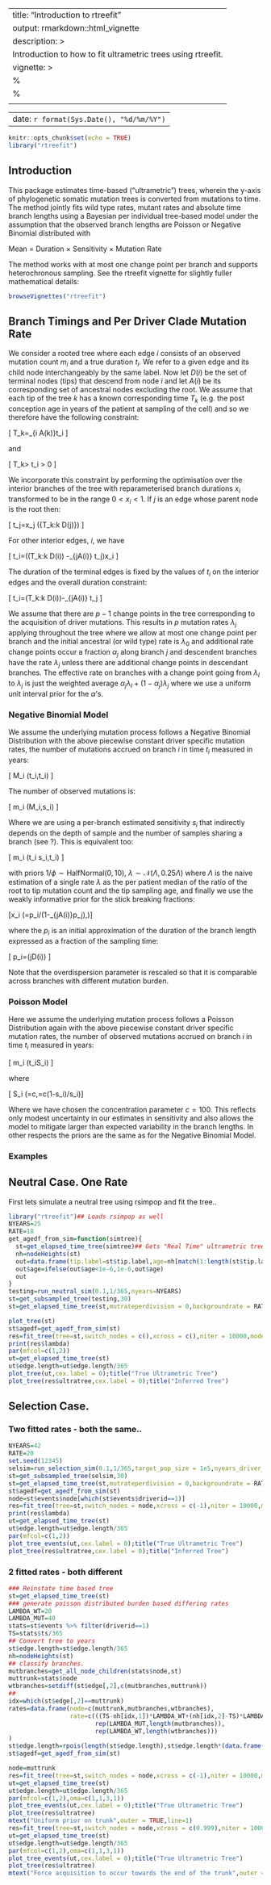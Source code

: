 --
title: "Introduction to rtreefit"
output: rmarkdown::html_vignette
description: >
  Introduction to how to fit ultrametric trees using rtreefit.
vignette: >
  %\VignetteIndexEntry{Introduction to rtreefit}
  %\VignetteEngine{knitr::rmarkdown}
  \usepackage[utf8]{inputenc}
---

---
date: `r format(Sys.Date(), "%d/%m/%Y")`
---

```r
knitr::opts_chunk$set(echo = TRUE)
library("rtreefit")
```

## Introduction

This package estimates time-based (“ultrametric”) trees, wherein the y-axis of phylogenetic somatic mutation trees is converted from mutations to time. The method jointly fits wild type rates, mutant rates and absolute time branch lengths using a Bayesian per individual tree-based model under the assumption that the observed branch lengths are Poisson or Negative Binomial distributed with 

Mean = Duration × Sensitivity × Mutation Rate

The method works with at most one change point per branch and supports heterochronous sampling.  See the rtreefit vignette for slightly fuller mathematical details:

``` r
browseVignettes("rtreefit") 
```

## Branch Timings and Per Driver Clade Mutation Rate

We consider a rooted tree where each edge $i$ consists of an observed mutation count $m_i$ and a true duration $t_i$.  We refer to a given edge and its child node interchangeably by the same label. Now let $D(i)$ be the set of terminal nodes (tips) that descend from node $i$ and let $A(i)$ be its corresponding set of ancestral nodes excluding the root. We assume that each tip of the tree $k$ has a known corresponding time $T_k$ (e.g. the post conception age in years of the patient at sampling of the cell) and so we therefore have the following constraint:

  \[ T_k=\sum_{i \in A(k)}t_i \]

and

\[ T_k> t_i > 0 \]


We incorporate this constraint by performing the optimisation over the interior branches of the tree with reparameterised branch durations $x_i$  transformed to be in the range $0< x_i <1$.  If $j$  is an edge whose parent node is the root then:

  \[ t_j=x_j  \text{min}({T_k:k \in D(j)}) \]

For other interior edges, $i$, we have

\[ t_i=\left(\text{min}\left(T_k:k \in D(i)\right) -\sum_{j\in A(i)} t_j\right)x_i \]


The duration of the terminal edges is fixed by the values of $t_i$  on the interior edges and the overall duration constraint:

  \[ t_i=\text{min}\left(T_k:k \in D(i)\right)-\sum_{j\in A(i)} t_j \]

We assume that there are $p-1$ change points in the tree corresponding to the acquisition of driver mutations.  This results in $p$ mutation rates $\lambda_j$ applying throughout the tree where we allow at most one change point per branch and the initial ancestral (or wild type) rate is  $\lambda_0$ and additional rate change points occur a fraction $\alpha_j$ along branch $j$ and descendent branches have the rate $\lambda_j$ unless there are additional change points in descendant branches.  The effective rate on branches with a change point going from $\lambda_l$ to  $\lambda_j$ is just the weighted average $\alpha_j \lambda_l+(1-\alpha_j)\lambda_j$ where we use a uniform unit interval prior for the $\alpha$'s.

### Negative Binomial Model

We assume the underlying mutation process follows a Negative Binomial Distribution with the above piecewise constant driver specific mutation rates, the number of mutations accrued on branch $i$ in time $t_i$ measured in years:

\[ M_i \sim \text{NB}\left(\lambda\times t_i,\lambda\times t_i\times \phi\right) \]

The number of observed mutations is:

\[ m_i \sim \text{Binomial}(M_i,s_i) \]

Where we are using a per-branch estimated sensitivity $s_i$ that indirectly depends  on the depth of sample and the number of samples sharing a branch (see ?).  This is equivalent too:

\[ m_i \sim \text{NB}\left(\lambda\times t_i \times s_i,\lambda\times t_i\times \phi\right) \]

with priors $1/\phi \sim \text{HalfNormal}(0,10)$, $\lambda \sim \mathcal{N}(\Lambda,0.25 \Lambda)$ where $\Lambda$ is the naive estimation of a single rate $\lambda$ as the per patient median of the ratio of the root to tip mutation count and the tip sampling age, and finally we use the weakly informative prior for the stick breaking fractions:

\[x_i \sim \text{Beta}(\alpha=p_i/(1-\sum_{j\in A(i)}p_j),\beta=1)\]

where the $p_i$ is an initial approximation of the duration of the branch length expressed as a fraction of the sampling time:

\[ p_i=\text{min}\left(j\in D(i)\right) \frac{m_j+1}{\Sigma_{k\in A(j)}(m_k+1)} \]

Note that the overdispersion parameter is rescaled so that it is comparable across branches with different mutation burden.


### Poisson Model
Here we assume the underlying mutation process follows a Poisson Distribution again with the above piecewise constant driver specific mutation rates, the number of observed mutations accrued on branch $i$ in time $t_i$ measured in years:

\[ m_i \sim \text{Poisson}(\lambda\times t_i\times S_i) \]

where

\[ S_i \sim \text{Beta}\left(\alpha=c,\beta=c(1-s_i)/s_i\right)\]

Where we have chosen the concentration parameter $c=100$. This reflects only modest uncertainty in our estimates in sensitivity and also allows the model to mitigate larger than expected variability in the branch lengths. In other respects the priors are the same as for the Negative Binomial Model.  

### Examples


## Neutral Case.  One Rate
First lets simulate a neutral tree using rsimpop and fit the tree..

```r
library("rtreefit")## Loads rsimpop as well
NYEARS=25
RATE=18
get_agedf_from_sim=function(simtree){
  st=get_elapsed_time_tree(simtree)## Gets "Real Time" ultrametric tree
  nh=nodeHeights(st)
  out=data.frame(tip.label=st$tip.label,age=nh[match(1:length(st$tip.label),st$edge[,2]),2]/365)
  out$age=ifelse(out$age<1e-6,1e-6,out$age)
  out
}
testing=run_neutral_sim(0.1,1/365,nyears=NYEARS)
st=get_subsampled_tree(testing,30)
st=get_elapsed_time_tree(st,mutrateperdivision = 0,backgroundrate = RATE/365,odf=1)

plot_tree(st)
st$agedf=get_agedf_from_sim(st)
res=fit_tree(tree=st,switch_nodes = c(),xcross = c(),niter = 10000,model = "poisson_tree",early_growth_model_on = 0.0)
print(res$lambda)
par(mfcol=c(1,2))
ut=get_elapsed_time_tree(st)
ut$edge.length=ut$edge.length/365
plot_tree(ut,cex.label = 0);title("True Ultrametric Tree")
plot_tree(res$ultratree,cex.label = 0);title("Inferred Tree")
```

## Selection Case. 

### Two fitted rates - both the same..
```r
NYEARS=42
RATE=20
set.seed(12345)
selsim=run_selection_sim(0.1,1/365,target_pop_size = 1e5,nyears_driver_acquisition = 10,nyears = NYEARS,fitness=0.3,minprop = 0.1)
st=get_subsampled_tree(selsim,30)
st=get_elapsed_time_tree(st,mutrateperdivision = 0,backgroundrate = RATE/365,odf=1)
st$agedf=get_agedf_from_sim(st)
node=st$events$node[which(st$events$driverid==1)]
res=fit_tree(tree=st,switch_nodes = node,xcross = c(-1),niter = 10000,model = "poisson_tree",early_growth_model_on = 0.0)
print(res$lambda)
ut=get_elapsed_time_tree(st)
ut$edge.length=ut$edge.length/365
par(mfcol=c(1,2))
plot_tree_events(ut,cex.label = 0);title("True Ultrametric Tree")
plot_tree(res$ultratree,cex.label = 0);title("Inferred Tree")
```

### 2 fitted rates - both different

```r
### Reinstate time based tree
st=get_elapsed_time_tree(st)
### generate poisson distributed burden based differing rates
LAMBDA_WT=20
LAMBDA_MUT=40
stats=st$events %>% filter(driverid==1) 
TS=stats$ts/365
## Convert tree to years
st$edge.length=st$edge.length/365
nh=nodeHeights(st)
## classify branches.
mutbranches=get_all_node_children(stats$node,st)
muttrunk=stats$node
wtbranches=setdiff(st$edge[,2],c(mutbranches,muttrunk))
## 
idx=which(st$edge[,2]==muttrunk)
rates=data.frame(node=c(muttrunk,mutbranches,wtbranches),
                 rate=c(((TS-nh[idx,1])*LAMBDA_WT+(nh[idx,2]-TS)*LAMBDA_MUT)/(nh[idx,2]-nh[idx,1]),
                        rep(LAMBDA_MUT,length(mutbranches)),
                        rep(LAMBDA_WT,length(wtbranches)))
)
st$edge.length=rpois(length(st$edge.length),st$edge.length*(data.frame(node=st$edge[,2],duration=st$edge.length) %>% left_join(rates) %>% pull(rate)))
st$agedf=get_agedf_from_sim(st)

node=muttrunk
res=fit_tree(tree=st,switch_nodes = node,xcross = c(-1),niter = 10000,model = "poisson_tree",early_growth_model_on = 0.0)
ut=get_elapsed_time_tree(st)
ut$edge.length=ut$edge.length/365
par(mfcol=c(1,2),oma=c(1,1,3,1))
plot_tree_events(ut,cex.label = 0);title("True Ultrametric Tree")
plot_tree(res$ultratree)
mtext("Uniform prior on trunk",outer = TRUE,line=1)
res=fit_tree(tree=st,switch_nodes = node,xcross = c(0.999),niter = 10000,model = "poisson_tree",early_growth_model_on = 0.0)
ut=get_elapsed_time_tree(st)
ut$edge.length=ut$edge.length/365
par(mfcol=c(1,2),oma=c(1,1,3,1))
plot_tree_events(ut,cex.label = 0);title("True Ultrametric Tree")
plot_tree(res$ultratree)
mtext("Force acquisition to occur towards the end of the trunk",outer = TRUE,line=1)
```
